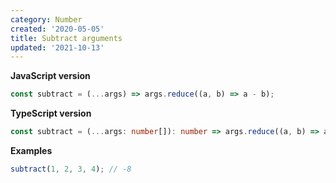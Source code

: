 ```yaml
---
category: Number
created: '2020-05-05'
title: Subtract arguments
updated: '2021-10-13'
---
```


**JavaScript version**

```js subtract.js
const subtract = (...args) => args.reduce((a, b) => a - b);
```

**TypeScript version**

```ts subtract.ts
const subtract = (...args: number[]): number => args.reduce((a, b) => a - b);
```

**Examples**

```js examples.js
subtract(1, 2, 3, 4); // -8
```
